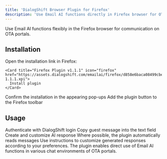 ```yaml
---
title: 'DialogShift Browser Plugin for Firefox'
description: 'Use Email AI functions directly in Firefox browser for OTA portal communication'
---
```


Use Email AI functions flexibly in the Firefox browser for communication on OTA portals.

## Installation

<Steps>
  <Step title="Download plugin">
    Open the installation link in Firefox:
    
    <Card title="Firefox Plugin v1.1.1" icon="firefox" href="https://assets.dialogshift.com/emailai/firefox/d858e6baca08499cbe96-1.1.1.xpi">
      Install plugin
    </Card>
  </Step>
  
  <Step title="Allow installation">
    Confirm the installation in the appearing pop-ups
  </Step>
  
  <Step title="Place button">
    Add the plugin button to the Firefox toolbar
  </Step>
</Steps>

## Usage

<CardGroup cols={2}>
  <Card title="1. Sign in" icon="user">
    Authenticate with DialogShift login
  </Card>
  <Card title="2. Insert message" icon="message">
    Copy guest message into the text field
  </Card>
  <Card title="3. Generate response" icon="sparkles">
    Create and customize AI response
  </Card>
  <Card title="4. Use automation" icon="wand-magic-sparkles">
    Where possible, the plugin automatically reads messages
  </Card>
</CardGroup>

<Tip>
Use instructions to customize generated responses according to your preferences.
</Tip>

<Info>
The plugin enables direct use of Email AI functions in various chat environments of OTA portals.
</Info> 
